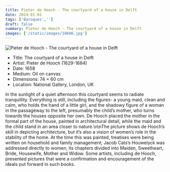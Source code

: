 ```yaml
---
title: Pieter de Hooch - The courtyard of a house in Delft
date: 2024-01-01
tags: ['Baroques','']
draft: false
summary: Pieter de Hooch - The courtyard of a house in Delft
images: ['/static/images/10606.jpg']
---
```


![Pieter de Hooch - The courtyard of a house in Delft](/static/images/10606.jpg)

* Title: The courtyard of a house in Delft
* Artist: Pieter de Hooch (1629-1684)
* Date: 1658
* Medium: Oil on canvas
* Dimensions: 74 × 60 cm 
* Location: National Gallery, London, UK

In the sunlight of a quiet afternoon this courtyard seems to radiate tranquillity. Everything is still, including the figures- a young maid, clean and calm, who holds the hand of a little girl, and the shadowy figure of a woman in the passageway to the left, presumably the child’s mother, who turns towards the houses opposite her own. De Hooch placed the mother in the formal part of the house, painted in architectural detail, while the maid and the child stand in an area closer to nature.\n\nThe picture shows de Hooch’s skill in depicting architecture, but it’s also a vision of women’s role in the stability of the home. At the time this was painted, treatises were being written on household and family management; Jacob Cats’s Houwelyck was addressed directly to women, its chapters divided into Maiden, Sweetheart, Bride, Housewife, Mother and Widow. Some artists, including de Hooch, presented pictures that were a confirmation and encouragement of the ideals put forward in such books.
